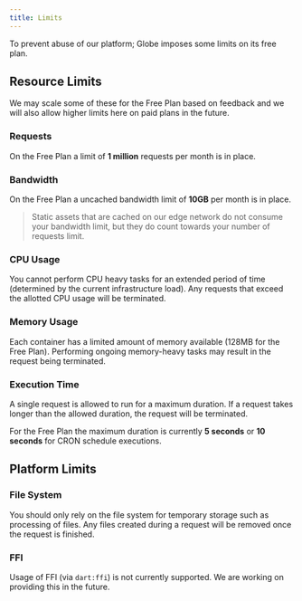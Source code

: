 ```yaml
---
title: Limits
---
```


To prevent abuse of our platform; Globe imposes some limits on its free plan.

## Resource Limits

We may scale some of these for the Free Plan based on feedback and we will also allow higher limits here on paid plans in the future.

### Requests

On the Free Plan a limit of **1 million** requests per month is in place.

### Bandwidth

On the Free Plan a uncached bandwidth limit of **10GB** per month is in place.

> Static assets that are cached on our edge network do not consume your bandwidth limit, but they do count towards your number of requests limit.

### CPU Usage

You cannot perform CPU heavy tasks for an extended period of time (determined by the current infrastructure load). Any requests that exceed the allotted CPU usage will be terminated.

### Memory Usage

Each container has a limited amount of memory available (128MB for the Free Plan). Performing ongoing memory-heavy tasks may result in the request being terminated.

### Execution Time

A single request is allowed to run for a maximum duration. If a request takes longer than the allowed duration, the request will be terminated.

For the Free Plan the maximum duration is currently **5 seconds** or **10 seconds** for CRON schedule executions.

## Platform Limits

### File System

You should only rely on the file system for temporary storage such as processing of files. Any files created during a request will be removed once the request is finished.

### FFI

Usage of FFI (via `dart:ffi`) is not currently supported. We are working on providing this in the future.
